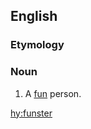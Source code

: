 ==English==

===Etymology===
{{suffix|fun|ster|lang=en}}

===Noun===
{{en-noun}}

# {{lb|en|colloquial|humorous|or|childish}} A [[fun]] person.

[[hy:funster]]